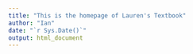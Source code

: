 ```yaml
---
title: "This is the homepage of Lauren's Textbook"
author: "Ian"
date: "`r Sys.Date()`"
output: html_document
---
```


